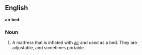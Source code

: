 ==English==
'''air bed'''
===Noun===
# A mattress that is inflated with [[air]] and used as a bed. They are adjustable, and sometimes portable.